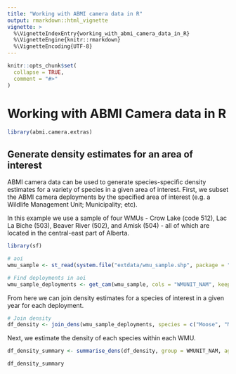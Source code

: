 ```yaml
---
title: "Working with ABMI camera data in R"
output: rmarkdown::html_vignette
vignette: >
  %\VignetteIndexEntry{working_with_abmi_camera_data_in_R}
  %\VignetteEngine{knitr::rmarkdown}
  %\VignetteEncoding{UTF-8}
---
```


```r
knitr::opts_chunk$set(
  collapse = TRUE,
  comment = "#>"
)
```

# Working with ABMI Camera data in R

```r

library(abmi.camera.extras)

```

## Generate density estimates for an area of interest

ABMI camera data can be used to generate species-specific density estimates for a variety of species in a given area of interest. First, we subset the ABMI camera deployments by the specified area of interest (e.g. a Wildlife Management Unit; Municipality; etc).

In this example we use a sample of four WMUs - Crow Lake (code 512), Lac La Biche (503), Beaver River (502), and Amisk (504) - all of which are located in the central-east part of Alberta.   

```r

library(sf)

# aoi
wmu_sample <- st_read(system.file("extdata/wmu_sample.shp", package = "abmi.camera.extras"))

# Find deployments in aoi
wmu_sample_deployments <- get_cam(wmu_sample, cols = "WMUNIT_NAM", keep.all = FALSE)

```

From here we can join density estimates for a species of interest in a given year for each deployment.

```r

# Join density
df_density <- join_dens(wmu_sample_deployments, species = c("Moose", "Mule deer"), nest = FALSE)

```

Next, we estimate the density of each species within each WMU.

```r

df_density_summary <- summarise_dens(df_density, group = WMUNIT_NAM, agg.years = FALSE, conflevel = 0.9)

df_density_summary

```




